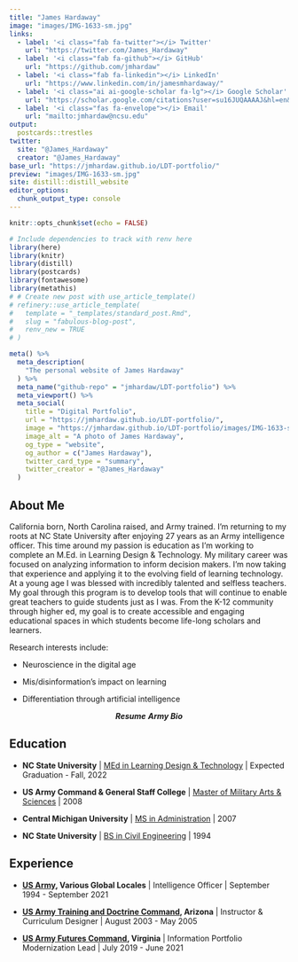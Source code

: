 ```yaml
---
title: "James Hardaway"
image: "images/IMG-1633-sm.jpg"
links:
  - label: '<i class="fab fa-twitter"></i> Twitter'
    url: "https://twitter.com/James_Hardaway"
  - label: '<i class="fab fa-github"></i> GitHub'
    url: "https://github.com/jmhardaw"
  - label: '<i class="fab fa-linkedin"></i> LinkedIn'
    url: "https://www.linkedin.com/in/jamesmhardaway/"
  - label: '<i class="ai ai-google-scholar fa-lg"></i> Google Scholar'
    url: "https://scholar.google.com/citations?user=su16JUQAAAAJ&hl=en&authuser=1" 
  - label: '<i class="fas fa-envelope"></i> Email'
    url: "mailto:jmhardaw@ncsu.edu"
output:
  postcards::trestles
twitter:
  site: "@James_Hardaway"
  creator: "@James_Hardaway"
base_url: "https://jmhardaw.github.io/LDT-portfolio/"
preview: "images/IMG-1633-sm.jpg"
site: distill::distill_website
editor_options: 
  chunk_output_type: console
---
```


```r
knitr::opts_chunk$set(echo = FALSE)
```

```r
# Include dependencies to track with renv here
library(here)
library(knitr)
library(distill)
library(postcards)
library(fontawesome)
library(metathis)
# # Create new post with use_article_template()
# refinery::use_article_template(
#   template = "_templates/standard_post.Rmd",
#   slug = "fabulous-blog-post", 
#   renv_new = TRUE
# )

meta() %>%
  meta_description(
    "The personal website of James Hardaway"
  ) %>%
  meta_name("github-repo" = "jmhardaw/LDT-portfolio") %>%
  meta_viewport() %>%
  meta_social(
    title = "Digital Portfolio",
    url = "https://jmhardaw.github.io/LDT-portfolio/",
    image = "https://jmhardaw.github.io/LDT-portfolio/images/IMG-1633-sm.jpg",
    image_alt = "A photo of James Hardaway",
    og_type = "website",
    og_author = c("James Hardaway"),
    twitter_card_type = "summary",
    twitter_creator = "@James_Hardaway"
  )
```

## About Me

California born, North Carolina raised, and Army trained. I'm returning to my roots at NC State University after enjoying 27 years as an Army intelligence officer. This time around my passion is education as I'm working to complete an M.Ed. in Learning Design & Technology. My military career was focused on analyzing information to inform decision makers. I'm now taking that experience and applying it to the evolving field of learning technology. At a young age I was blessed with incredibly talented and selfless teachers. My goal through this program is to develop tools that will continue to enable great teachers to guide students just as I was. From the K-12 community through higher ed, my goal is to create accessible and engaging educational spaces in which students become life-long scholars and learners.

Research interests include:

-   Neuroscience in the digital age

-   Mis/disinformation's impact on learning

-   Differentiation through artificial intelligence

<center>

***Resume*** <a href="https://github.com/jmhardaw/LDT-portfolio/blob/main/content/Hardaway-resume-20211115.pdf" text="Resume" class="far fa-file-pdf"  style="font-size:36px;"></a>      ***Army Bio*** <a href="Hardaway-mil-bio.pdf" text="Military Bio" class="far fa-file-pdf" style="font-size:36px;"></a>

</center>

## Education

-   **NC State University** \| [MEd in Learning Design & Technology](https://ced.ncsu.edu/graduate/programs/masters/learning-design-and-technology/) \| Expected Graduation - Fall, 2022

-   **US Army Command & General Staff College** \| [Master of Military Arts & Sciences](https://usacac.army.mil/organizations/cace/cgsc/sams) \| 2008

-   **Central Michigan University** \| [MS in Administration](https://www.cmich.edu/colleges/ehs/msa/Pages/default.aspx) \| 2007

-   **NC State University** \| [BS in Civil Engineering](https://www.ccee.ncsu.edu/) \| 1994

## Experience

-   [**US Army**](https://www.goarmy.com/careers-and-jobs/career-match/signal-intelligence/languages-code/35a-military-intelliigence-officer.html)**, Various Global Locales** \| Intelligence Officer \| September 1994 - September 2021

-   [**US Army Training and Doctrine Command**](https://www.army.mil/USAICoE)**, Arizona** \| Instructor & Curriculum Designer \| August 2003 - May 2005

-   [**US Army Futures Command**](https://www.armyfuturescommand.com/fcc/)**, Virginia** \| Information Portfolio Modernization Lead \| July 2019 - June 2021

